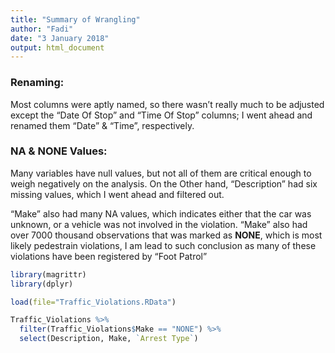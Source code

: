 ```yaml
---
title: "Summary of Wrangling"
author: "Fadi"
date: "3 January 2018"
output: html_document
---
```


### Renaming:
Most columns were aptly named, so there wasn't really much to be adjusted except the "Date Of Stop" and "Time Of Stop" columns; I went ahead and renamed them "Date" & "Time", respectively.

### NA & NONE Values:
Many variables have null values, but not all of them are critical enough to weigh negatively on the analysis. On the Other hand, "Description" had six missing values, which I went ahead and filtered out. 

"Make" also had many NA values, which indicates either that the car was unknown, or a vehicle was not involved in the violation. "Make" also had over 7000 thousand observations that was marked as **NONE**, which is most likely pedestrain violations, I am lead to such conclusion as many of these violations have been registered by "Foot Patrol"
```r
library(magrittr)
library(dplyr)
```

```r
load(file="Traffic_Violations.RData")
```

```r
Traffic_Violations %>% 
  filter(Traffic_Violations$Make == "NONE") %>% 
  select(Description, Make, `Arrest Type`)
```
